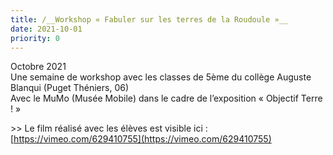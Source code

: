```yaml
---
title: /__Workshop « Fabuler sur les terres de la Roudoule »__
date: 2021-10-01
priority: 0
---
```

Octobre 2021\
Une semaine de workshop avec les classes de 5ème du collège Auguste Blanqui (Puget Théniers, 06)\
Avec le MuMo (Musée Mobile) dans le cadre de l’exposition « Objectif Terre ! »

\>> Le film réalisé avec les élèves est visible ici : [https://vimeo.com/629410755](https://vimeo.com/629410755)
